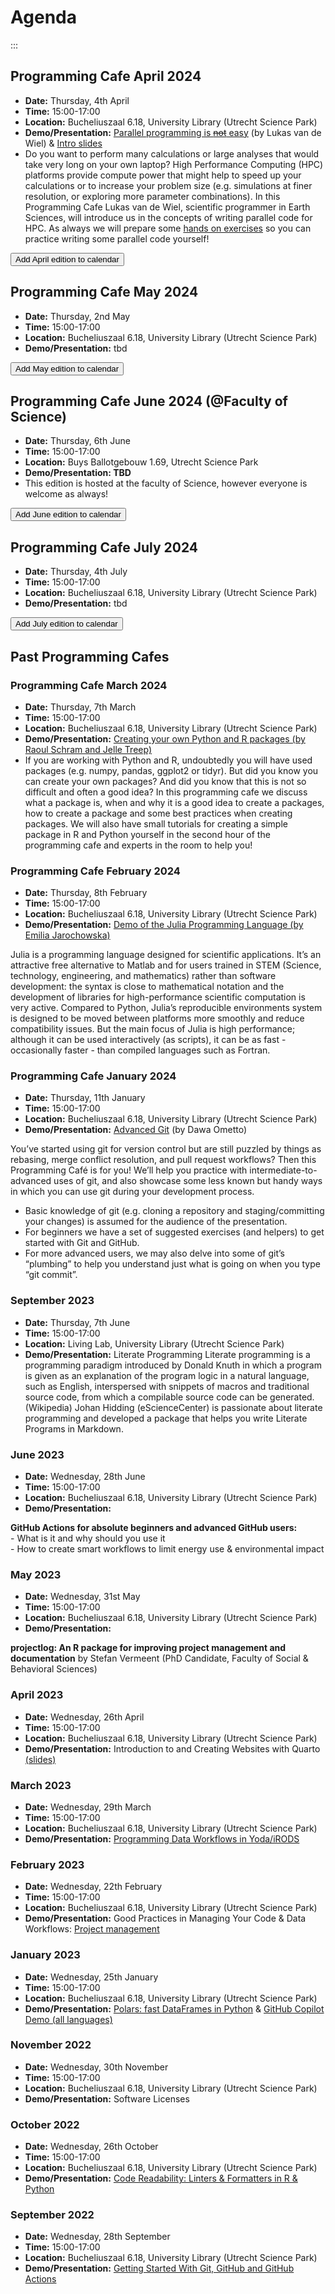 # Agenda

:::

::: {.callout-note icon=false}
## Programming Cafe April 2024

- **Date:** Thursday, 4th April
- **Time:** 15:00-17:00
- **Location:** Bucheliuszaal 6.18, University Library (Utrecht Science Park)
- **Demo/Presentation:** [Parallel programming is ~~not~~ easy](https://github.com/LukasvdWiel/parProgIsEasy/blob/main/parallelProgramming.pdf) (by Lukas van de Wiel) & [Intro slides](https://utrechtuniversity.github.io/programming-cafe/slides/parallel-programming)
- Do you want to perform many calculations or large analyses that would take very long on your own laptop? High Performance Computing  (HPC) platforms provide compute power that might help to speed up your calculations or to increase your problem size (e.g. simulations at finer resolution, or exploring more parameter combinations). In this Programming Cafe Lukas van de Wiel, scientific programmer in Earth Sciences, will introduce us in the concepts of writing parallel code for HPC. As always we will prepare some [hands on exercises](https://github.com/UtrechtUniversity/programming-cafe/tree/main/exercises/parallel-programming) so you can practice writing some parallel code yourself!

<a href='https://www.uu.nl/en/node/133010/ics' download="Programming-Cafe">
<button type="button" class="btn btn-primary btn-sm">Add April edition to calendar</button>
</a>

:::

::: {.callout-note icon=false}
## Programming Cafe May 2024

- **Date:** Thursday, 2nd May
- **Time:** 15:00-17:00
- **Location:** Bucheliuszaal 6.18, University Library (Utrecht Science Park)
- **Demo/Presentation:** tbd

<a href='https://www.uu.nl/en/node/133012/ics' download="Programming-Cafe">
<button type="button" class="btn btn-primary btn-sm">Add May edition to calendar</button>
</a>

:::

::: {.callout-note icon=false}

## Programming Cafe June 2024 (@Faculty of Science)

- **Date:** Thursday, 6th June
- **Time:** 15:00-17:00
- **Location:** Buys Ballotgebouw 1.69, Utrecht Science Park
- **Demo/Presentation: TBD** 
- This edition is hosted at the faculty of Science, however everyone is welcome as always!

<a href='https://www.uu.nl/en/node/138938/ics' download="Programming-Cafe">
<button type="button" class="btn btn-primary btn-sm">Add June edition to calendar</button>
</a>

:::

::: {.callout-note icon=false}

## Programming Cafe July 2024

- **Date:** Thursday, 4th July
- **Time:** 15:00-17:00
- **Location:** Bucheliuszaal 6.18, University Library (Utrecht Science Park)
- **Demo/Presentation:** tbd

<a href='https://www.uu.nl/en/node/138939/ics' download="Programming-Cafe">
<button type="button" class="btn btn-primary btn-sm">Add July edition to calendar</button>
</a>

:::

## Past Programming Cafes

### Programming Cafe March 2024

- **Date:** Thursday, 7th March
- **Time:** 15:00-17:00
- **Location:** Bucheliuszaal 6.18, University Library (Utrecht Science Park)
- **Demo/Presentation:** [Creating your own Python and R packages (by Raoul Schram and Jelle Treep)](https://utrechtuniversity.github.io/programming-cafe-presentations/presentations/2024-03-07_packaging/intro-slides.html)
- If you are working with Python and R, undoubtedly you will have used packages (e.g. numpy, pandas, ggplot2 or tidyr). But did you know you can create your own packages? And did you know that this is not so difficult and often a good idea? In this programming cafe we discuss what a package is, when and why it is a good idea to create a packages, how to create a package and some best practices when creating packages. We will also have small tutorials for creating a simple package in R and Python yourself in the second hour of the programming cafe and experts in the room to help you!

### Programming Cafe February 2024

- **Date:** Thursday, 8th February
- **Time:** 15:00-17:00
- **Location:** Bucheliuszaal 6.18, University Library (Utrecht Science Park)
- **Demo/Presentation:** [Demo of the Julia Programming Language (by Emilia Jarochowska)](https://utrechtuniversity.github.io/programming-cafe-presentations/presentations/2024-02-08_Julia/Julia_intro_beamer.html)

Julia is a programming language designed for scientific applications. It’s an attractive free alternative to Matlab and for users trained in STEM (Science, technology, engineering, and mathematics) rather than software development: the syntax is close to mathematical notation and the development of libraries for high-performance scientific computation is very active. Compared to Python, Julia’s reproducible environments system is designed to be moved between platforms more smoothly and reduce compatibility issues. But the main focus of Julia is high performance; although it can be used interactively (as scripts), it can be as fast - occasionally faster - than compiled languages such as Fortran.


### Programming Cafe January 2024

- **Date:** Thursday, 11th January
- **Time:** 15:00-17:00
- **Location:** Bucheliuszaal 6.18, University Library (Utrecht Science Park)
- **Demo/Presentation:** [Advanced Git](https://utrechtuniversity.github.io/programming-cafe-presentations/presentations/2024-01-11_advanced-git/slides.html) (by Dawa Ometto)

You've started using git for version control but are still puzzled by things as rebasing, merge conflict resolution, and pull request workflows? Then this Programming Café is for you! We’ll help you practice with intermediate-to-advanced uses of git, and also showcase some less known but handy ways in which you can use git during your development process.

- Basic knowledge of git (e.g. cloning a repository and staging/committing your changes) is assumed for the audience of the presentation.
- For beginners we have a set of suggested exercises (and helpers) to get started with Git and GitHub.
- For more advanced users, we may also delve into some of git’s “plumbing” to help you understand just what is going on when you type “git commit”.

### September 2023
- **Date:** Thursday, 7th June
- **Time:** 15:00-17:00
- **Location:** Living Lab, University Library (Utrecht Science Park)
- **Demo/Presentation:** Literate Programming
Literate programming is a programming paradigm introduced by Donald Knuth in which a program is given as an explanation of the program logic in a natural language, such as English, interspersed with snippets of macros and traditional source code, from which a compilable source code can be generated. (Wikipedia) Johan Hidding (eScienceCenter) is passionate about literate programming and developed a package that helps you write Literate Programs in Markdown.


### June 2023

- **Date:** Wednesday, 28th June
- **Time:** 15:00-17:00
- **Location:** Bucheliuszaal 6.18, University Library (Utrecht Science Park)
- **Demo/Presentation:**

**GitHub Actions for absolute beginners and advanced GitHub users:**  
-   What is it and why should you use it  
-   How to create smart workflows to limit energy use & environmental impact  

### May 2023

- **Date:** Wednesday, 31st May
- **Time:** 15:00-17:00
- **Location:** Bucheliuszaal 6.18, University Library (Utrecht Science Park)
- **Demo/Presentation:** 

**projectlog: An R package for improving project management and documentation**
by Stefan Vermeent (PhD Candidate, Faculty of Social & Behavioral Sciences)

### April 2023

- **Date:** Wednesday, 26th April
- **Time:** 15:00-17:00
- **Location:** Bucheliuszaal 6.18, University Library (Utrecht Science Park)
- **Demo/Presentation:** Introduction to and Creating Websites with Quarto [(slides)](https://utrechtuniversity.github.io/programming-cafe-presentations/presentations/2023-04-26_quickstart-to-quarto/2023-04-26_quickstart-to-quarto.html)

### March 2023

- **Date:** Wednesday, 29th March
- **Time:** 15:00-17:00
- **Location:** Bucheliuszaal 6.18, University Library (Utrecht Science Park)
- **Demo/Presentation:** [Programming Data Workflows in Yoda/iRODS](https://github.com/UtrechtUniversity/programming-cafe-presentations/blob/main/presentations/2023_03_29_YODA_Python.pdf)

### February 2023

- **Date:** Wednesday, 22th February
- **Time:** 15:00-17:00
- **Location:** Bucheliuszaal 6.18, University Library (Utrecht Science Park)
- **Demo/Presentation:** Good Practices in Managing Your Code & Data Workflows: [Project management](https://utrechtuniversity.github.io/programming-cafe-presentations/presentations/2023-02-22_projects-workflows/2023-02-22_project-management.html)

### January 2023

- **Date:** Wednesday, 25th January
- **Time:** 15:00-17:00
- **Location:** Bucheliuszaal 6.18, University Library (Utrecht Science Park)
- **Demo/Presentation:** [Polars: fast DataFrames in Python](https://github.com/UtrechtUniversity/programming-cafe-presentations/blob/main/presentations/2023-01-25_polars-copilot/polars.pdf) & [GitHub Copilot Demo (all languages)](https://utrechtuniversity.github.io/programming-cafe-presentations/presentations/2023-01-25_polars-copilot/2023-01-25_github-copilot.html)

### November 2022

- **Date:** Wednesday, 30th November
- **Time:** 15:00-17:00
- **Location:** Bucheliuszaal 6.18, University Library (Utrecht Science Park)
- **Demo/Presentation:** Software Licenses

### October 2022

- **Date:** Wednesday, 26th October
- **Time:** 15:00-17:00
- **Location:** Bucheliuszaal 6.18, University Library (Utrecht Science Park)
- **Demo/Presentation:** [Code Readability: Linters & Formatters in R & Python](https://utrechtuniversity.github.io/programming-cafe-presentations/presentations/2022-10-26_code-readability/2022-10-26_code-readability.html)


### September 2022

- **Date:** Wednesday, 28th September
- **Time:** 15:00-17:00
- **Location:** Bucheliuszaal 6.18, University Library (Utrecht Science Park)
- **Demo/Presentation:** [Getting Started With Git, GitHub and GitHub Actions](https://utrechtuniversity.github.io/programming-cafe-presentations/presentations/2022-09-28_git-and-github/2022-09-28_git-and-github.html)







